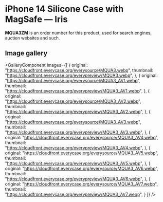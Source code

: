 
# iPhone 14 Silicone Case with MagSafe — Iris

<Callout type='info' emoji='👉🏻'>**MQUA3ZM** is an order number for this product, used for search engines, auction websites and such.</Callout>

## Image gallery

<GalleryComponent
    images={[
      {
        original: "https://cloudfront.everycase.org/everysource/MQUA3.webp",
        thumbnail: "https://cloudfront.everycase.org/everypreview/MQUA3.webp",
      },
      {
        original: "https://cloudfront.everycase.org/everysource/MQUA3_AV1.webp",
        thumbnail: "https://cloudfront.everycase.org/everypreview/MQUA3_AV1.webp",
      },
      {
        original: "https://cloudfront.everycase.org/everysource/MQUA3_AV2.webp",
        thumbnail: "https://cloudfront.everycase.org/everypreview/MQUA3_AV2.webp",
      },
      {
        original: "https://cloudfront.everycase.org/everysource/MQUA3_AV3.webp",
        thumbnail: "https://cloudfront.everycase.org/everypreview/MQUA3_AV3.webp",
      },
      {
        original: "https://cloudfront.everycase.org/everysource/MQUA3_AV4.webp",
        thumbnail: "https://cloudfront.everycase.org/everypreview/MQUA3_AV4.webp",
      },
      {
        original: "https://cloudfront.everycase.org/everysource/MQUA3_AV5.webp",
        thumbnail: "https://cloudfront.everycase.org/everypreview/MQUA3_AV5.webp",
      },
      {
        original: "https://cloudfront.everycase.org/everysource/MQUA3_AV6.webp",
        thumbnail: "https://cloudfront.everycase.org/everypreview/MQUA3_AV6.webp",
      },
      {
        original: "https://cloudfront.everycase.org/everysource/MQUA3_AV7.webp",
        thumbnail: "https://cloudfront.everycase.org/everypreview/MQUA3_AV7.webp",
      }
    ]}
  />

